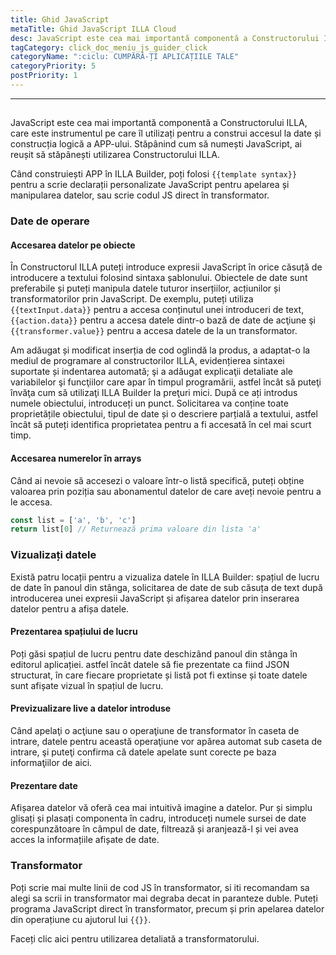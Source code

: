 ```yaml
---
title: Ghid JavaScript
metaTitle: Ghid JavaScript ILLA Cloud
desc: JavaScript este cea mai importantă componentă a Constructorului ILLA, care este instrumentul pe care îl utilizați pentru a construi accesul la date și construcția logică a APP
tagCategory: click_doc_meniu_js_guider_click
categoryName: ":ciclu: CUMPĂRĂ-ȚI APLICAȚIILE TALE"
categoryPriority: 5
postPriority: 1
---
```


* * *

## <h2 hidden>JavaScript Guider</h2>

JavaScript este cea mai importantă componentă a Constructorului ILLA, care este instrumentul pe care îl utilizați pentru a construi accesul la date și construcția logică a APP-ului. Stăpânind cum să numești JavaScript, ai reușit să stăpânești utilizarea Constructorului ILLA.

Când construiești APP în ILLA Builder, poți folosi `{{template syntax}}` pentru a scrie declarații personalizate JavaScript pentru apelarea și manipularea datelor, sau scrie codul JS direct în transformator.

### Date de operare

#### Accesarea datelor pe obiecte

În Constructorul ILLA puteți introduce expresii JavaScript în orice căsuță de introducere a textului folosind sintaxa șablonului. Obiectele de date sunt preferabile și puteți manipula datele tuturor inserțiilor, acțiunilor și transformatorilor prin JavaScript. De exemplu, puteți utiliza `{{textInput.data}}` pentru a accesa conținutul unei introduceri de text, `{{action.data}}` pentru a accesa datele dintr-o bază de date de acţiune şi `{{transformer.value}}` pentru a accesa datele de la un transformator.

Am adăugat și modificat inserția de cod oglindă la produs, a adaptat-o la mediul de programare al constructorilor ILLA, evidențierea sintaxei suportate și indentarea automată; şi a adăugat explicaţii detaliate ale variabilelor şi funcţiilor care apar în timpul programării, astfel încât să puteţi învăţa cum să utilizaţi ILLA Builder la preţuri mici. După ce ați introdus numele obiectului, introduceți un punct. Solicitarea va conține toate proprietățile obiectului, tipul de date și o descriere parțială a textului, astfel încât să puteți identifica proprietatea pentru a fi accesată în cel mai scurt timp.

#### Accesarea numerelor în arrays

Când ai nevoie să accesezi o valoare într-o listă specifică, puteți obține valoarea prin poziția sau abonamentul datelor de care aveți nevoie pentru a le accesa.

```javascript
const list = ['a', 'b', 'c']
return list[0] // Returnează prima valoare din lista 'a'
```

### Vizualizați datele

Există patru locații pentru a vizualiza datele în ILLA Builder: spațiul de lucru de date în panoul din stânga, solicitarea de date de sub căsuța de text după introducerea unei expresii JavaScript și afișarea datelor prin inserarea datelor pentru a afișa datele.

#### Prezentarea spațiului de lucru

Poți găsi spațiul de lucru pentru date deschizând panoul din stânga în editorul aplicației. astfel încât datele să fie prezentate ca fiind JSON structurat, în care fiecare proprietate și listă pot fi extinse și toate datele sunt afișate vizual în spațiul de lucru.

[//]: # "[图片]"

#### Previzualizare live a datelor introduse

Când apelaţi o acţiune sau o operaţiune de transformator în caseta de intrare, datele pentru această operaţiune vor apărea automat sub caseta de intrare, şi puteţi confirma că datele apelate sunt corecte pe baza informaţiilor de aici.

[//]: # "[图片]"

#### Prezentare date

Afișarea datelor vă oferă cea mai intuitivă imagine a datelor. Pur și simplu glisați și plasați componenta în cadru, introduceți numele sursei de date corespunzătoare în câmpul de date, filtrează și aranjează-l și vei avea acces la informațiile afișate de date.

[//]: # "[图片]"

### Transformator

Poți scrie mai multe linii de cod JS în transformator, si iti recomandam sa alegi sa scrii in transformator mai degraba decat in paranteze duble. Puteți programa JavaScript direct în transformator, precum și prin apelarea datelor din operațiune cu ajutorul lui `{{}}`.

Faceți clic aici pentru utilizarea detaliată a transformatorului.
